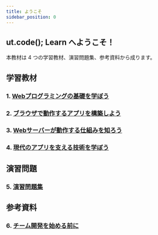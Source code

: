 ```yaml
---
title: ようこそ
sidebar_position: 0
---
```


## ut.code(); Learn へようこそ！

本教材は 4 つの学習教材、演習問題集、参考資料から成ります。

## 学習教材

### 1. [Webプログラミングの基礎を学ぼう](/docs/trial-session/)

### 2. [ブラウザで動作するアプリを構築しよう](/docs/browser-apps/)

### 3. [Webサーバーが動作する仕組みを知ろう](/docs/web-servers/)

### 4. [現代のアプリを支える技術を学ぼう](/docs/advanced/)

## 演習問題

### 5. [演習問題集](/docs/exercise/)

## 参考資料

### 6. [チーム開発を始める前に](/docs/team-development/)
